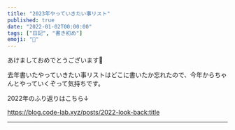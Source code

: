 ```yaml
---
title: "2023年やっていきたい事リスト"
published: true
date: "2022-01-02T00:00:00"
tags: ["日記", "書き初め"]
emoji: "🐰"
---
```


あけましておめでとうございます🎍

去年書いたやっていきたい事リストはどこに書いたか忘れたので、今年からちゃんとやっていくぞって気持ちです。

2022年のふり返りはこちら↓

https://blog.code-lab.xyz/posts/2022-look-back:title

---

